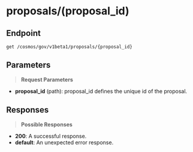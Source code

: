 # proposals/(proposal_id)

## Endpoint
```http
get /cosmos/gov/v1beta1/proposals/{proposal_id}
```

## Parameters
> **Request Parameters**

- **proposal_id** (path): proposal_id defines the unique id of the proposal.

## Responses
> **Possible Responses**

- **200**: A successful response.
- **default**: An unexpected error response.

